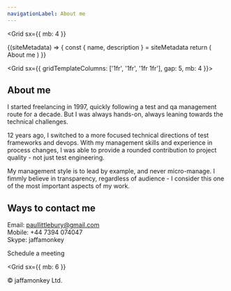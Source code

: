 ```yaml
---
navigationLabel: About me
---
```

<Grid
  sx={{
    mb: 4
  }}
>

<SiteMetaData>
  {(siteMetadata) => {
    const { name, description } = siteMetadata
    return (
      <Fragment>
        <Heading variant="styles.h1">About me</Heading>
      </Fragment>
    )
  }}
</SiteMetaData>
</Grid>

<Grid  sx={{ gridTemplateColumns: ['1fr', '1fr', '1fr 1fr'], gap: 5, mb: 4 }}> 
<Box>

## About me

I started freelancing in 1997, quickly following a test and qa management route for a decade.  But I was always hands-on, always leaning towards the technical challenges. 

12 years ago, I switched to a more focused technical directions of test frameworks and devops.  With my management skills and experience in process changes, I was able to provide a rounded contribution to project quality - not just test engineering. 

My management style is to lead by example, and never micro-manage. I fimmly believe in transparency, regardless of audience - I consider this one of the most important aspects of my work.

</Box>
<Box>

## Ways to contact me

Email: paullittlebury@gmail.com<br />
Mobile: +44 7394 074047<br />
Skype: jaffamonkey<br />
<Link href="https://calendly.com/jaffamonkeyltd/intro-call">Schedule a meeting</Link>
</Box>

</Grid>


<Grid
  sx={{
    mb: 6
  }}
>
  <Box p={1}>
    &copy; jaffamonkey Ltd.
  </Box>
</Grid>
